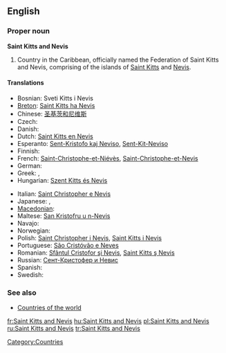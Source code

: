 ==English==
{{wikipedia}}

===Proper noun===
'''Saint Kitts and Nevis'''

# Country in the Caribbean, officially named the Federation of Saint Kitts and Nevis, comprising of the islands of [[Saint Kitts]] and [[Nevis]].

====Translations====
{{trans-top|A country in the Caribbean}}
* Bosnian: Sveti Kitts i Nevis {{m}}
* [[Breton]]: [[Saint Kitts ha Nevis]]
* Chinese: [[圣基茨和尼维斯]]
* Czech: {{t-|cs|Svatý Kryštof a Nevis|m}}
* Danish: {{t-|da|Saint Kitts og Nevis}}
* Dutch: [[Saint Kitts en Nevis]]
* Esperanto: [[Sent-Kristofo kaj Neviso]], [[Sent-Kit-Neviso]]
* Finnish: {{t-|fi|Saint Kitts ja Nevis}}
* French: [[Saint-Christophe-et-Niévès]], [[Saint-Christophe-et-Nevis]]
* German: {{t+|de|St. Kitts und Nevis}}
* Greek: {{t+|el|Άγιος Χριστόφορος και Νέβις|m|tr=Ágios Christóforos kai Névis|sc=Grek}}, {{t-|el|Σαιντ Κιτς και Νέβις|n|tr=Saint Kits kai Névis|sc=Grek}}
* Hungarian: [[Szent Kitts és Nevis]]
{{trans-mid}}
* Italian: [[Saint Christopher e Nevis]]
* Japanese: {{t-|ja|セントクリストファー・ネイビス|tr=sentokurisutofā neibisu|sc=Jpan}}, {{t-|ja|セントキッツ・ネイビス|tr=sentokittsu neibisu|sc=Jpan}}
* [[Macedonian]]: {{t|mk|Свети Китис и Невис|m|tr=Svéti Kítis i Névis|xs=Macedonian}}
* Maltese: [[San Kristofru u n-Nevis]]
* Navajo: {{tø|nv|Saint Kitts dóó Nevis}}
* Norwegian: {{t-|no|Saint Kitts og Nevis}}
* Polish: [[Saint Christopher i Nevis]], [[Saint Kitts i Nevis]]
* Portuguese: [[São Cristóvão e Neves]]
* Romanian: [[Sfântul Cristofor şi Nevis]], [[Saint Kitts ş Nevis]]
* Russian: [[Сент-Кристофер и Невис]]
* Spanish: {{t+|es|San Cristóbal y Nieves}}
* Swedish: {{t-|sv|Saint Christopher och Nevis}}
{{trans-bottom}}

===See also===
* [[Appendix:Countries of the world|Countries of the world]]

[[Category:Countries]]

[[fr:Saint Kitts and Nevis]]
[[hu:Saint Kitts and Nevis]]
[[pl:Saint Kitts and Nevis]]
[[ru:Saint Kitts and Nevis]]
[[tr:Saint Kitts and Nevis]]